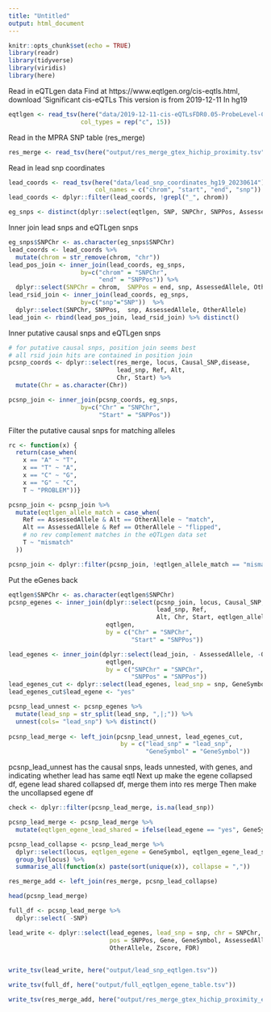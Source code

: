 ```yaml
---
title: "Untitled"
output: html_document
---
```


```r
knitr::opts_chunk$set(echo = TRUE)
library(readr)
library(tidyverse)
library(viridis)
library(here)
```

Read in eQTLgen data
Find at https://www.eqtlgen.org/cis-eqtls.html, download 'Significant cis-eQTLs
This version is from 2019-12-11
In hg19
```r
eqtlgen <- read_tsv(here("data/2019-12-11-cis-eQTLsFDR0.05-ProbeLevel-CohortInfoRemoved-BonferroniAdded.txt.gz"),
                    col_types = rep("c", 15))
```

Read in the MPRA SNP table (res_merge)
```r
res_merge <- read_tsv(here("output/res_merge_gtex_hichip_proximity.tsv"))
```

Read in lead snp coordinates
```r
lead_coords <- read_tsv(here("data/lead_snp_coordinates_hg19_20230614"),
                        col_names = c("chrom", "start", "end", "snp"))
lead_coords <- dplyr::filter(lead_coords, !grepl("_", chrom))
```

```r
eg_snps <- distinct(dplyr::select(eqtlgen, SNP, SNPChr, SNPPos, AssessedAllele, OtherAllele))
```

Inner join lead snps and eQTLgen snps
```r
eg_snps$SNPChr <- as.character(eg_snps$SNPChr)
lead_coords <- lead_coords %>%
  mutate(chrom = str_remove(chrom, "chr"))
lead_pos_join <- inner_join(lead_coords, eg_snps, 
                    by=c("chrom" = "SNPChr",
                         "end" = "SNPPos")) %>%
  dplyr::select(SNPChr = chrom,  SNPPos = end, snp, AssessedAllele, OtherAllele)
lead_rsid_join <- inner_join(lead_coords, eg_snps, 
                    by=c("snp"="SNP"))  %>%
  dplyr::select(SNPChr, SNPPos,  snp, AssessedAllele, OtherAllele)
lead_join <- rbind(lead_pos_join, lead_rsid_join) %>% distinct() 

```



Inner putative causal snps and eQTLgen snps
```r
# for putative causal snps, position join seems best
# all rsid join hits are contained in position join
pcsnp_coords <- dplyr::select(res_merge, locus, Causal_SNP,disease,
                              lead_snp, Ref, Alt,
                              Chr, Start) %>%
  mutate(Chr = as.character(Chr))

pcsnp_join <- inner_join(pcsnp_coords, eg_snps, 
                    by=c("Chr" = "SNPChr",
                         "Start" = "SNPPos"))
```
Filter the putative causal snps for matching alleles
```r
rc <- function(x) {
  return(case_when(
    x == "A" ~ "T",
    x == "T" ~ "A",
    x == "C" ~ "G",
    x == "G" ~ "C",
    T ~ "PROBLEM"))}

pcsnp_join <- pcsnp_join %>%
  mutate(eqtlgen_allele_match = case_when(
    Ref == AssessedAllele & Alt == OtherAllele ~ "match",
    Alt == AssessedAllele & Ref == OtherAllele ~ "flipped",
    # no rev complement matches in the eQTLgen data set
    T ~ "mismatch"
  ))
```

```r
pcsnp_join <- dplyr::filter(pcsnp_join, !eqtlgen_allele_match == "mismatch")

```

Put the eGenes back
```r
eqtlgen$SNPChr <- as.character(eqtlgen$SNPChr)
pcsnp_egenes <- inner_join(dplyr::select(pcsnp_join, locus, Causal_SNP, disease,
                                         lead_snp, Ref,
                                         Alt, Chr, Start, eqtlgen_allele_match),
                           eqtlgen,
                           by = c("Chr" = "SNPChr",
                                  "Start" = "SNPPos"))

lead_egenes <- inner_join(dplyr::select(lead_join, - AssessedAllele, -OtherAllele),
                           eqtlgen,
                           by = c("SNPChr" = "SNPChr",
                                  "SNPPos" = "SNPPos"))
lead_egenes_cut <- dplyr::select(lead_egenes, lead_snp = snp, GeneSymbol)
lead_egenes_cut$lead_egene <- "yes"

pcsnp_lead_unnest <- pcsnp_egenes %>% 
  mutate(lead_snp = str_split(lead_snp, ",|;")) %>%
  unnest(cols= "lead_snp") %>% distinct()
  
pcsnp_lead_merge <- left_join(pcsnp_lead_unnest, lead_egenes_cut,
                               by = c("lead_snp" = "lead_snp",
                                      "GeneSymbol" = "GeneSymbol"))

```


pcsnp_lead_unnest has the causal snps, leads unnested, with genes, and indicating whether lead has same eqtl
Next up make the egene collapsed df, egene lead shared collapsed df, merge them into res merge
Then make the uncollapsed egene df

```r
check <- dplyr::filter(pcsnp_lead_merge, is.na(lead_snp))
```


```r
pcsnp_lead_merge <- pcsnp_lead_merge %>%
  mutate(eqtlgen_egene_lead_shared = ifelse(lead_egene == "yes", GeneSymbol, NA))

pcsnp_lead_collapse <- pcsnp_lead_merge %>%
  dplyr::select(locus, eqtlgen_egene = GeneSymbol, eqtlgen_egene_lead_shared) %>%
  group_by(locus) %>%
  summarise_all(function(x) paste(sort(unique(x)), collapse = ","))

res_merge_add <- left_join(res_merge, pcsnp_lead_collapse)

head(pcsnp_lead_merge)

full_df <- pcsnp_lead_merge %>% 
  dplyr::select( -SNP)
```

```r
lead_write <- dplyr::select(lead_egenes, lead_snp = snp, chr = SNPChr,
                            pos = SNPPos, Gene, GeneSymbol, AssessedAllele,
                            OtherAllele, Zscore, FDR)
                          
  
write_tsv(lead_write, here("output/lead_snp_eqtlgen.tsv"))

```


```r
write_tsv(full_df, here("output/full_eqtlgen_egene_table.tsv"))

```

```r
write_tsv(res_merge_add, here("output/res_merge_gtex_hichip_proximity_eqtlgen.tsv"))

```

